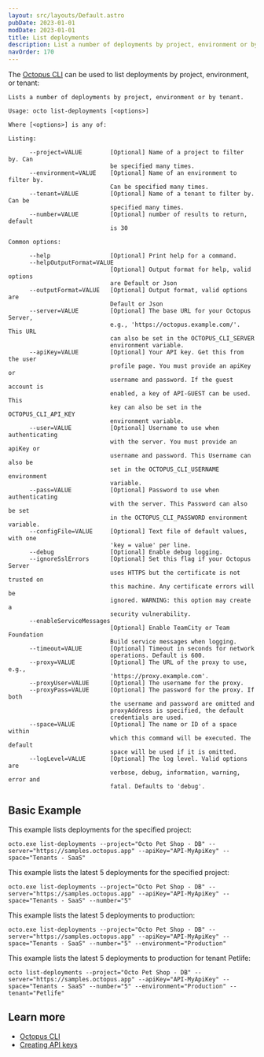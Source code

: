 ```yaml
---
layout: src/layouts/Default.astro
pubDate: 2023-01-01
modDate: 2023-01-01
title: List deployments
description: List a number of deployments by project, environment or by tenant.
navOrder: 170
---
```


The [Octopus CLI](/docs/octopus-rest-api/octopus-cli) can be used to list deployments by project, environment, or tenant: 

```text
Lists a number of deployments by project, environment or by tenant.

Usage: octo list-deployments [<options>]

Where [<options>] is any of:

Listing:

      --project=VALUE        [Optional] Name of a project to filter by. Can
                             be specified many times.
      --environment=VALUE    [Optional] Name of an environment to filter by.
                             Can be specified many times.
      --tenant=VALUE         [Optional] Name of a tenant to filter by. Can be
                             specified many times.
      --number=VALUE         [Optional] number of results to return, default
                             is 30

Common options:

      --help                 [Optional] Print help for a command.
      --helpOutputFormat=VALUE
                             [Optional] Output format for help, valid options
                             are Default or Json
      --outputFormat=VALUE   [Optional] Output format, valid options are
                             Default or Json
      --server=VALUE         [Optional] The base URL for your Octopus Server,
                             e.g., 'https://octopus.example.com/'. This URL
                             can also be set in the OCTOPUS_CLI_SERVER
                             environment variable.
      --apiKey=VALUE         [Optional] Your API key. Get this from the user
                             profile page. You must provide an apiKey or
                             username and password. If the guest account is
                             enabled, a key of API-GUEST can be used. This
                             key can also be set in the OCTOPUS_CLI_API_KEY
                             environment variable.
      --user=VALUE           [Optional] Username to use when authenticating
                             with the server. You must provide an apiKey or
                             username and password. This Username can also be
                             set in the OCTOPUS_CLI_USERNAME environment
                             variable.
      --pass=VALUE           [Optional] Password to use when authenticating
                             with the server. This Password can also be set
                             in the OCTOPUS_CLI_PASSWORD environment variable.
      --configFile=VALUE     [Optional] Text file of default values, with one
                             'key = value' per line.
      --debug                [Optional] Enable debug logging.
      --ignoreSslErrors      [Optional] Set this flag if your Octopus Server
                             uses HTTPS but the certificate is not trusted on
                             this machine. Any certificate errors will be
                             ignored. WARNING: this option may create a
                             security vulnerability.
      --enableServiceMessages
                             [Optional] Enable TeamCity or Team Foundation
                             Build service messages when logging.
      --timeout=VALUE        [Optional] Timeout in seconds for network
                             operations. Default is 600.
      --proxy=VALUE          [Optional] The URL of the proxy to use, e.g.,
                             'https://proxy.example.com'.
      --proxyUser=VALUE      [Optional] The username for the proxy.
      --proxyPass=VALUE      [Optional] The password for the proxy. If both
                             the username and password are omitted and
                             proxyAddress is specified, the default
                             credentials are used.
      --space=VALUE          [Optional] The name or ID of a space within
                             which this command will be executed. The default
                             space will be used if it is omitted.
      --logLevel=VALUE       [Optional] The log level. Valid options are
                             verbose, debug, information, warning, error and
                             fatal. Defaults to 'debug'.
```

## Basic Example

<SamplesInstance />

This example lists deployments for the specified project:

```
octo.exe list-deployments --project="Octo Pet Shop - DB" --server="https://samples.octopus.app" --apiKey="API-MyApiKey" --space="Tenants - SaaS"
```

This example lists the latest 5 deployments for the specified project:

```
octo.exe list-deployments --project="Octo Pet Shop - DB" --server="https://samples.octopus.app" --apiKey="API-MyApiKey" --space="Tenants - SaaS" --number="5"
```

This example lists the latest 5 deployments to production:

```
octo.exe list-deployments --project="Octo Pet Shop - DB" --server="https://samples.octopus.app" --apiKey="API-MyApiKey" --space="Tenants - SaaS" --number="5" --environment="Production"
```

This example lists the latest 5 deployments to production for tenant Petlife:

```
octo list-deployments --project="Octo Pet Shop - DB" --server="https://samples.octopus.app" --apiKey="API-MyApiKey" --space="Tenants - SaaS" --number="5" --environment="Production" --tenant="Petlife"
```

## Learn more

- [Octopus CLI](/docs/octopus-rest-api/octopus-cli)
- [Creating API keys](/docs/octopus-rest-api/how-to-create-an-api-key)
